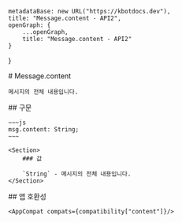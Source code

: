 
    metadataBase: new URL("https://kbotdocs.dev"),
    title: "Message.content - API2",
    openGraph: {
        ...openGraph,
        title: "Message.content - API2"
    }
}

<Section>
    # Message.content

    메시지의 전체 내용입니다.
</Section>
<Section>
    ## 구문

    ~~~js
    msg.content: String;
    ~~~

    <Section>
        ### 값

        `String` - 메시지의 전체 내용입니다.
    </Section>
</Section>
<Section>
    ## 앱 호환성

    <AppCompat compats={compatibility["content"]}/>
</Section>